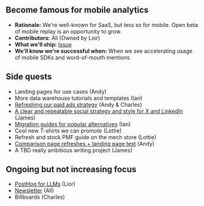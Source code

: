 ## Become famous for mobile analytics

- **Rationale:** We're well-known for SaaS, but less so for mobile. Open beta of mobile replay is an opportunity to grow. 
- **Contributors:** All (Owned by Lior)
- **What we'll ship:** [Issue](https://github.com/PostHog/meta/issues/217)
- **We'll know we're successful when:** When we see accelerating usage of mobile SDKs and word-of-mouth mentions

## Side quests

- Landing pages for use cases (Andy)
- More data warehouse tutorials and templates (Ian)
- [Refreshing our paid ads strategy](https://github.com/PostHog/meta/issues/223) (Andy & Charles)
- [A clear and repeatable social strategy and style for X and LinkedIn](https://github.com/PostHog/meta/issues/218) (James)
- [Migration guides for popular alternatives](https://github.com/PostHog/meta/issues/221) (Ian)
- Cool new T-shirts we can promote (Lottie)
- Refresh and stock PMF guide on the mech store (Lottie)
- [Comparison page refreshes + landing page test](https://github.com/PostHog/meta/issues/220) (Andy)
- A TBD really ambitious writing project (James)

## Ongoing but not increasing focus

- [PostHog for LLMs](https://github.com/PostHog/meta/issues/214) (Lior)
- [Newsletter](https://github.com/PostHog/meta/issues/219) (All)
- Billboards (Charles)